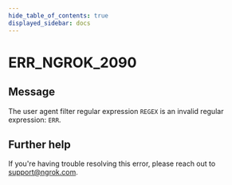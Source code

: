 ```yaml
---
hide_table_of_contents: true
displayed_sidebar: docs
---
```



# ERR_NGROK_2090

## Message

The user agent filter regular expression `REGEX` is an invalid regular expression: `ERR`.

<ErrorDetails error="err_ngrok_2090" />

## Further help

If you're having trouble resolving this error, please reach out to [support@ngrok.com](mailto:support@ngrok.com?subject=Help%20with%20ERR_NGROK_2090).
